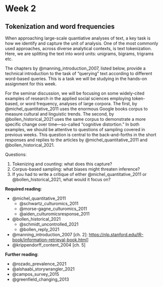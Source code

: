 # Week 2

## Tokenization and word frequencies

When approaching large-scale quantiative analyses of text, a key task is how we identify and capture the unit of analysis. One of the most commonly used approaches, across diverse analytical contexts, is text tokenization. Here, we are splitting the text into word units: unigrams, bigrams, trigrams etc. 

The chapters by @manning_introduction_2007, listed below, provide a technical introduction to the task of "querying" text according to different word-based queries. This is a task we will be studying in the hands-on assignment for this week. 

For the seminar discussion, we will be focusing on some widely-cited examples of research in the applied social sciences employing token-based, or word frequency, analyses of large corpora. The first, by @michel_quantitative_2011 uses the enormous Google books corpus to measure cultural and linguistic trends. The second, by @bollen_historical_2021 uses the same corpus to demonstrate a more specific change over time---so-called "cognitive distortion." In both examples, we should be attentive to questions of sampling covered in previous weeks. This question is central to the back-and-forths in the short responses and replies to the articles by @michel_quantitative_2011 and @bollen_historical_2021.   

Questions:

1. Tokenizing and counting: what does this capture?
2. Corpus-based sampling: what biases might threaten inference?
3. If you had to write a critique of either @michel_quantitative_2011 or @bollen_historical_2021, what would it focus on?

**Required reading**:

- @michel_quantitative_2011
  - @schwartz_culturomics_2011
  - @morse-gagne_culturomics_2011
  - @aiden_culturomicsresponse_2011
  
- @bollen_historical_2021
  - @schmidt_uncontrolled_2021
  - @bollen_reply_2021
  
- @manning_introduction_2007 [ch. 2]: [https://nlp.stanford.edu/IR-book/information-retrieval-book.html](https://nlp.stanford.edu/IR-book/information-retrieval-book.html)]
- @krippendorff_content_2004 [ch. 5]

**Further reading**:

- @rozado_prevalence_2021
- @alshaabi_storywrangler_2021
- @campos_survey_2015
- @greenfield_changing_2013